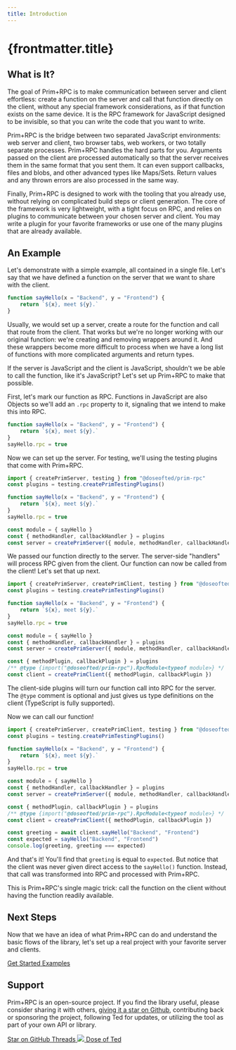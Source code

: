 ```yaml
---
title: Introduction
---
```



# {frontmatter.title}

## What is It?

The goal of Prim+RPC is to make communication between server and client effortless: create a function on the server and
call that function directly on the client, without any special framework considerations, as if that function exists on
the same device. It is the RPC framework for JavaScript designed to be invisible, so that you can write the code that
you want to write.

Prim+RPC is the bridge between two separated JavaScript environments: web server and client, two browser tabs, web
workers, or two totally separate processes. Prim+RPC handles the hard parts for you. Arguments passed on the client are
processed automatically so that the server receives them in the same format that you sent them. It can even support
callbacks, files and blobs, and other advanced types like Maps/Sets. Return values and any thrown errors are also
processed in the same way.

Finally, Prim+RPC is designed to work with the tooling that you already use, without relying on complicated build steps
or client generation. The core of the framework is very lightweight, with a tight focus on RPC, and relies on plugins to
communicate between your chosen server and client. You may write a plugin for your favorite frameworks or use one of the
many plugins that are already available.

## An Example

Let's demonstrate with a simple example, all contained in a single file. Let's say that we have defined a function on
the server that we want to share with the client.

<CodeFile filename="index.js">

```typescript
function sayHello(x = "Backend", y = "Frontend") {
	return `${x}, meet ${y}.`
}
```

</CodeFile>

Usually, we would set up a server, create a route for the function and call that route from the client. That works but
we're no longer working with our original function: we're creating and removing wrappers around it. And these wrappers
become more difficult to process when we have a long list of functions with more complicated arguments and return types.

If the server is JavaScript and the client is JavaScript, shouldn't we be able to call the function, like it's
JavaScript? Let's set up Prim+RPC to make that possible.

First, let's mark our function as RPC. Functions in JavaScript are also Objects so we'll add an `.rpc` property to it,
signaling that we intend to make this into RPC.

<CodeFile filename="index.js">

```javascript {4}
function sayHello(x = "Backend", y = "Frontend") {
	return `${x}, meet ${y}.`
}
sayHello.rpc = true
```

</CodeFile>

Now we can set up the server. For testing, we'll using the testing plugins that come with Prim+RPC.

<CodeFile filename="index.js">

```javascript {1-2,9-11}
import { createPrimServer, testing } from "@doseofted/prim-rpc"
const plugins = testing.createPrimTestingPlugins()

function sayHello(x = "Backend", y = "Frontend") {
	return `${x}, meet ${y}.`
}
sayHello.rpc = true

const module = { sayHello }
const { methodHandler, callbackHandler } = plugins
const server = createPrimServer({ module, methodHandler, callbackHandler })
```

</CodeFile>

We passed our function directly to the server. The server-side "handlers" will process RPC given from the client. Our
function can now be called from the client! Let's set that up next.

<CodeFile filename="index.js">

```javascript {13-15} /createPrimClient,/1
import { createPrimServer, createPrimClient, testing } from "@doseofted/prim-rpc"
const plugins = testing.createPrimTestingPlugins()

function sayHello(x = "Backend", y = "Frontend") {
	return `${x}, meet ${y}.`
}
sayHello.rpc = true

const module = { sayHello }
const { methodHandler, callbackHandler } = plugins
const server = createPrimServer({ module, methodHandler, callbackHandler })

const { methodPlugin, callbackPlugin } = plugins
/** @type {import("@doseofted/prim-rpc").RpcModule<typeof module>} */
const client = createPrimClient({ methodPlugin, callbackPlugin })
```

</CodeFile>

The client-side plugins will turn our function call into RPC for the server. The `@type` comment is optional and just
gives us type definitions on the client (TypeScript is fully supported).

Now we can call our function!

<CodeFile filename="index.js">

```javascript {17-19}
import { createPrimServer, createPrimClient, testing } from "@doseofted/prim-rpc"
const plugins = testing.createPrimTestingPlugins()

function sayHello(x = "Backend", y = "Frontend") {
	return `${x}, meet ${y}.`
}
sayHello.rpc = true

const module = { sayHello }
const { methodHandler, callbackHandler } = plugins
const server = createPrimServer({ module, methodHandler, callbackHandler })

const { methodPlugin, callbackPlugin } = plugins
/** @type {import("@doseofted/prim-rpc").RpcModule<typeof module>} */
const client = createPrimClient({ methodPlugin, callbackPlugin })

const greeting = await client.sayHello("Backend", "Frontend")
const expected = sayHello("Backend", "Frontend")
console.log(greeting, greeting === expected)
```

</CodeFile>

And that's it! You'll find that `greeting` is equal to `expected`. But notice that the client was never given direct
access to the `sayHello()` function. Instead, that call was transformed into RPC and processed with Prim+RPC.

This is Prim+RPC's single magic trick: call the function on the client without having the function readily available.

## Next Steps

Now that we have an idea of what Prim+RPC can do and understand the basic flows of the library, let's set up a real
project with your favorite server and clients.

<div class="flex gap-4">
	<a href="/docs/v0/learn/setup" class="not-prose btn">
		<Icon class="w-6 h-6" name="ph:notebook-fill"></Icon>
		<span>Get Started</span>
	</a>
	<a href="/docs/v0/learn/examples" class="not-prose btn">
		<Icon class="w-6 h-6" name="ph:terminal-window-fill"></Icon>
		<span>Examples</span>
	</a>
</div>

## Support

Prim+RPC is an open-source project. If you find the library useful, please consider sharing it with others,
[giving it a star on Github](https://github.com/doseofted/prim-rpc), contributing back or sponsoring the project,
following Ted for updates, or utilizing the tool as part of your own API or library.

<div class="flex gap-4">
	<a href="https://github.com/doseofted/prim-rpc" target="_blank" class="not-prose btn">
		<Icon class="w-6 h-6" name="simple-icons:github"></Icon>
		<span>Star on GitHub</span>
	</a>
	<a href="https://www.threads.net/@doseofted" target="_blank" class="not-prose btn">
		<Icon class="w-6 h-6" name="simple-icons:threads"></Icon>
		<span>Threads</span>
	</a>
	<a href="https://doseofted.me/" target="_blank" class="not-prose btn">
		<img class="w-6 h-6" src="/prim-nav-doseofted-attribution.png" />
		<span>Dose of Ted</span>
	</a>
</div>

